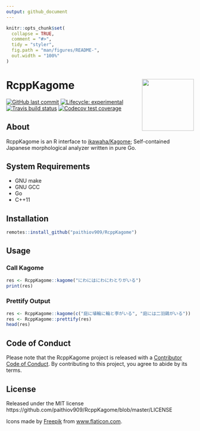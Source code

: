 ```yaml
---
output: github_document
---
```


<!-- README.md is generated from README.Rmd. Please edit that file -->

```r
knitr::opts_chunk$set(
  collapse = TRUE,
  comment = "#>",
  tidy = "styler",
  fig.path = "man/figures/README-",
  out.width = "100%"
)
```

# RcppKagome <a href='https://paithiov909.github.io/RcppKagome'><img src='https://raw.githack.com/paithiov909/RcppKagome/master/man/figures/logo.png' align="right" height="139" /></a>

<!-- badges: start -->
[![GitHub last commit](https://img.shields.io/github/last-commit/paithiov909/RcppKagome)](#)
[![Lifecycle: experimental](https://img.shields.io/badge/lifecycle-experimental-orange.svg)](https://www.tidyverse.org/lifecycle/#experimental)
[![Travis build status](https://travis-ci.org/paithiov909/RcppKagome.svg?branch=master)](https://travis-ci.org/paithiov909/RcppKagome)
[![Codecov test coverage](https://codecov.io/gh/paithiov909/RcppKagome/branch/master/graph/badge.svg)](https://codecov.io/gh/paithiov909/RcppKagome?branch=master)
<!-- badges: end -->

## About

RcppKagome is an R interface to [ikawaha/Kagome](https://github.com/ikawaha/kagome); Self-contained Japanese morphological analyzer written in pure Go.

## System Requirements

- GNU make
- GNU GCC
- Go
- C++11

## Installation

```r
remotes::install_github("paithiov909/RcppKagome")
```

## Usage

### Call Kagome

```r
res <- RcppKagome::kagome("にわにはにわにわとりがいる")
print(res)
```

### Prettify Output

```r
res <- RcppKagome::kagome(c("庭に埴輪に輪と李がいる", "庭には二羽鶏がいる"))
res <- RcppKagome::prettify(res)
head(res)
```

## Code of Conduct

Please note that the RcppKagome project is released with a [Contributor Code of Conduct](https://paithiov909.github.io/RcppKagome/CODE_OF_CONDUCT.html). By contributing to this project, you agree to abide by its terms.

## License

Released under the MIT license https://github.com/paithiov909/RcppKagome/blob/master/LICENSE

Icons made by [Freepik](http://www.freepik.com/) from [www.flaticon.com](https://www.flaticon.com/).
